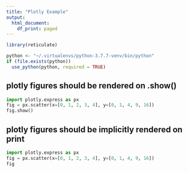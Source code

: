 ```yaml
---
title: "Plotly Example"
output:
  html_document:
    df_print: paged
---
```


```r
library(reticulate)

python <- "~/.virtualenvs/python-3.7.7-venv/bin/python"
if (file.exists(python))
  use_python(python, required = TRUE)
```

## plotly figures should be rendered on .show()

```python
import plotly.express as px
fig = px.scatter(x=[0, 1, 2, 3, 4], y=[0, 1, 4, 9, 16])
fig.show()
```

## plotly figures should be implicitly rendered on print

```python
import plotly.express as px
fig = px.scatter(x=[0, 1, 2, 3, 4], y=[0, 1, 4, 9, 16])
fig
```

